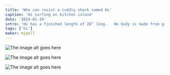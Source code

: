 ```yaml
---
title: 'Who can resist a cuddly shark named Hi'
caption: 'Hi surfing on kitchen island'
date: '2024-01-19'
intro: 'Hi has a finished length of 26” long.   He body is made from gray and white fleece while his mouth and teeth are felt as are his eyes.   Not bad for my first attempt at a stuffed animal!'
tags: ['hi']
maker: mjpell
---
```


<!-- truncate -->

![The image alt goes here](https://imagedelivery.net/ouSuR9yY1bHt-fuAokSA5Q/showcase-who-can-resist-a-cuddly-shark-named-hi-1/public 'The image caption/title goes here')

![The image alt goes here](https://imagedelivery.net/ouSuR9yY1bHt-fuAokSA5Q/showcase-who-can-resist-a-cuddly-shark-named-hi-2/public 'The image caption/title goes here')

![The image alt goes here](https://imagedelivery.net/ouSuR9yY1bHt-fuAokSA5Q/showcase-who-can-resist-a-cuddly-shark-named-hi-3/public 'The image caption/title goes here')
